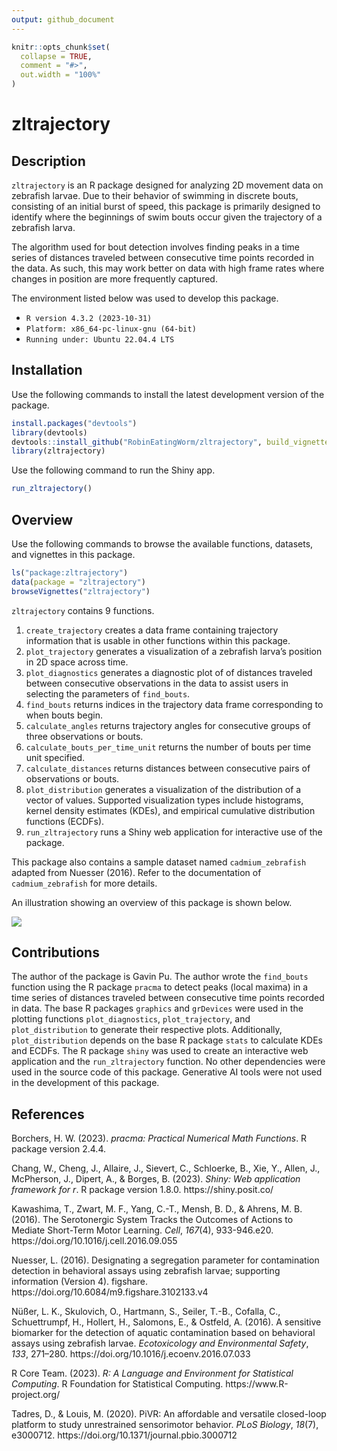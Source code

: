 ```yaml
---
output: github_document
---
```


<!-- README.md is generated from README.Rmd. Please edit that file -->

```r
knitr::opts_chunk$set(
  collapse = TRUE,
  comment = "#>",
  out.width = "100%"
)
```

# zltrajectory

<!-- badges: start -->
<!-- badges: end -->

## Description

`zltrajectory` is an R package designed for analyzing 2D movement data on
zebrafish larvae. Due to their behavior of swimming in discrete bouts,
consisting of an initial burst of speed, this package is primarily designed to
identify where the beginnings of swim bouts occur given the trajectory of a
zebrafish larva.

The algorithm used for bout detection involves finding peaks in a time series of
distances traveled between consecutive time points recorded in the data. As
such, this may work better on data with high frame rates where changes in
position are more frequently captured.

The environment listed below was used to develop this package.

* `R version 4.3.2 (2023-10-31)`
* `Platform: x86_64-pc-linux-gnu (64-bit)`
* `Running under: Ubuntu 22.04.4 LTS`

## Installation

Use the following commands to install the latest development version of the
package.

```r
install.packages("devtools")
library(devtools)
devtools::install_github("RobinEatingWorm/zltrajectory", build_vignettes = TRUE)
library(zltrajectory)
```

Use the following command to run the Shiny app.

```r
run_zltrajectory()
```

## Overview

Use the following commands to browse the available functions, datasets, and
vignettes in this package.

```r
ls("package:zltrajectory")
data(package = "zltrajectory")
browseVignettes("zltrajectory")
```

`zltrajectory` contains 9 functions.

1. `create_trajectory` creates a data frame containing trajectory information
   that is usable in other functions within this package.
2. `plot_trajectory` generates a visualization of a zebrafish larva's position
   in 2D space across time.
3. `plot_diagnostics` generates a diagnostic plot of of distances traveled
   between consecutive observations in the data to assist users in selecting the
   parameters of `find_bouts`.
4. `find_bouts` returns indices in the trajectory data frame corresponding to
   when bouts begin.
5. `calculate_angles` returns trajectory angles for consecutive groups of three
   observations or bouts.
6. `calculate_bouts_per_time_unit` returns the number of bouts per time unit
   specified.
7. `calculate_distances` returns distances between consecutive pairs of
   observations or bouts.
8. `plot_distribution` generates a visualization of the distribution of a vector
   of values. Supported visualization types include histograms, kernel density
   estimates (KDEs), and empirical cumulative distribution functions (ECDFs).
9. `run_zltrajectory` runs a Shiny web application for interactive use of the
   package.

This package also contains a sample dataset named `cadmium_zebrafish` adapted
from Nuesser (2016). Refer to the documentation of `cadmium_zebrafish` for more
details.

An illustration showing an overview of this package is shown below.

![](./inst/extdata/overview.png)

## Contributions

The author of the package is Gavin Pu. The author wrote the `find_bouts`
function using the R package `pracma` to detect peaks (local maxima) in a time
series of distances traveled between consecutive time points recorded in data.
The base R packages `graphics` and `grDevices` were used in the plotting
functions `plot_diagnostics`, `plot_trajectory`, and `plot_distribution` to
generate their respective plots. Additionally, `plot_distribution` depends on
the base R package `stats` to calculate KDEs and ECDFs. The R package `shiny`
was used to create an interactive web application and the `run_zltrajectory`
function. No other dependencies were used in the source code of this package.
Generative AI tools were not used in the development of this package.

## References

Borchers, H. W. (2023). *pracma: Practical Numerical Math Functions*. R package
version 2.4.4.

Chang, W., Cheng, J., Allaire, J., Sievert, C., Schloerke, B., Xie, Y., Allen,
J., McPherson, J., Dipert, A., & Borges, B. (2023). *Shiny: Web application
framework for r*. R package version 1.8.0. https://shiny.posit.co/

Kawashima, T., Zwart, M. F., Yang, C.-T., Mensh, B. D., & Ahrens, M. B. (2016).
The Serotonergic System Tracks the Outcomes of Actions to Mediate Short-Term
Motor Learning. *Cell*, *167*(4), 933-946.e20.
https://doi.org/10.1016/j.cell.2016.09.055

Nuesser, L. (2016). Designating a segregation parameter for contamination
detection in behavioral assays using zebrafish larvae; supporting information
(Version 4). figshare. https://doi.org/10.6084/m9.figshare.3102133.v4

Nüßer, L. K., Skulovich, O., Hartmann, S., Seiler, T.-B., Cofalla, C.,
Schuettrumpf, H., Hollert, H., Salomons, E., & Ostfeld, A. (2016). A sensitive
biomarker for the detection of aquatic contamination based on behavioral assays
using zebrafish larvae. *Ecotoxicology and Environmental Safety*, *133*,
271–280. https://doi.org/10.1016/j.ecoenv.2016.07.033

R Core Team. (2023). *R: A Language and Environment for Statistical Computing*.
R Foundation for Statistical Computing. https://www.R-project.org/

Tadres, D., & Louis, M. (2020). PiVR: An affordable and versatile closed-loop
platform to study unrestrained sensorimotor behavior. *PLoS Biology*, *18*(7),
e3000712. https://doi.org/10.1371/journal.pbio.3000712
